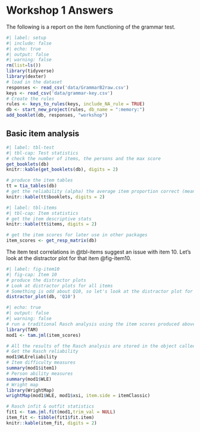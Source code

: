 # Workshop 1 Answers
The following is a report on the item functioning of the grammar test.

```r
#| label: setup
#| include: false
#| echo: true
#| output: false
#| warning: false
rm(list=ls())
library(tidyverse)
library(dexter)
# load in the dataset
responses <- read_csv('data/GrammarB2raw.csv')
keys <- read_csv('data/grammar-key.csv')
# Create the rules
rules <- keys_to_rules(keys, include_NA_rule = TRUE)
db <- start_new_project(rules, db_name = ":memory:")
add_booklet(db, responses, "workshop") 
```

## Basic item analysis

```r
#| label: tbl-test
#| tbl-cap: Test statistics
# check the number of items, the persons and the max score
get_booklets(db)
knitr::kable(get_booklets(db), digits = 2)
```

```r
# produce the item tables
tt = tia_tables(db)
# get the reliability (alpha) the average item proportion correct (mean_pvalue) and the average test item correlations
knitr::kable(tt$booklets, digits = 2)
```

```r
#| label: tbl-items
#| tbl-cap: Item statistics
# get the item descriptive stats
knitr::kable(tt$items, digits = 2)

# get the item scores for later use in other packages
item_scores <- get_resp_matrix(db)

```

The item test correlations in @tbl-items suggest an issue with item 10. Let's look at the distractor plot for that item @fig-item10.

```r
#| label: fig-item10
#| fig-cap: Item 10
# produce the distractor plots
# Look at distractor plots for all items
# Something is odd about Q10, so let's look at the distractor plot for that item
distractor_plot(db, 'Q10')
```

```r
#| echo: true
#| output: false
#| warning: false
# run a traditional Rasch analysis using the item scores produced above
library(TAM)
mod1 <- tam.jml(item_scores)


```

```r
# All the results of the Rasch analysis are stored in the object called "mod1"
# Get the Rasch reliability
mod1$WLEreliability
# Item difficulty measures
summary(mod1$item1)
# Person ability measures
summary(mod1$WLE)
# Wright map
library(WrightMap)
wrightMap(mod1$WLE, mod1$xsi, item.side = itemClassic)
```

```r
# Rasch infit & outfit statistics
fit1 <- tam.jml.fit(mod1,trim_val = NULL)
item_fit <- tibble(fit1$fit.item)
knitr::kable(item_fit, digits = 2)
```